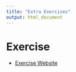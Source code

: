 ```yaml
---
title: "Extra Exercises"
output: html_document
---
```


# Exercise 

+ [Exercise Website](https://hemu0626.shinyapps.io/Exercise_LA/)
